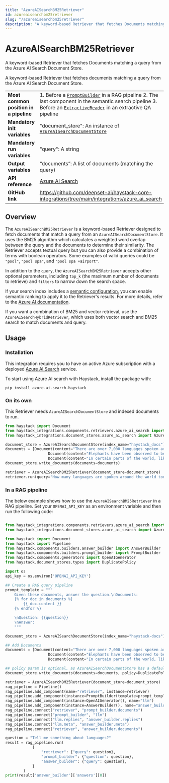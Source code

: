 ```yaml
---
title: "AzureAISearchBM25Retriever"
id: azureaisearchbm25retriever
slug: "/azureaisearchbm25retriever"
description: "A keyword-based Retriever that fetches Documents matching a query from the Azure AI Search Document Store."
---
```


# AzureAISearchBM25Retriever

A keyword-based Retriever that fetches Documents matching a query from the Azure AI Search Document Store.

A keyword-based Retriever that fetches documents matching a query from the Azure AI Search Document Store.

|  |  |
| --- | --- |
| **Most common position in a pipeline** | 1. Before a [`PromptBuilder`](../builders/promptbuilder.mdx) in a RAG pipeline 2. The last component in the semantic search pipeline 3. Before an [`ExtractiveReader`](../readers/extractivereader.mdx) in an extractive QA pipeline |
| **Mandatory init variables**           | "document_store": An instance of [`AzureAISearchDocumentStore`](../../document-stores/azureaisearchdocumentstore.mdx)                                                                                                                   |
| **Mandatory run variables**            | "query": A string                                                                                                                                                                                                 |
| **Output variables**                   | “documents”: A list of documents (matching the query)                                                                                                                                                             |
| **API reference**                      | [Azure AI Search](/reference/integrations-azure_ai_search)                                                                                                                                                               |
| **GitHub link**                        | https://github.com/deepset-ai/haystack-core-integrations/tree/main/integrations/azure_ai_search                                                                                                                 |

## Overview

The `AzureAISearchBM25Retriever` is a keyword-based Retriever designed to fetch documents that match a query from an `AzureAISearchDocumentStore`. It uses the BM25 algorithm which calculates a weighted word overlap between the query and the documents to determine their similarity. The Retriever accepts textual query but you can also provide a combination of terms with boolean operators. Some examples of valid queries could be `"pool"`, `"pool spa"`, and `"pool spa +airport"`.

In addition to the `query`, the `AzureAISearchBM25Retriever` accepts other optional parameters, including `top_k` (the maximum number of documents to retrieve) and `filters` to narrow down the search space.

If your search index includes a [semantic configuration](https://learn.microsoft.com/en-us/azure/search/semantic-how-to-query-request), you can enable semantic ranking to apply it to the Retriever's results. For more details, refer to the [Azure AI documentation](https://learn.microsoft.com/en-us/azure/search/hybrid-search-how-to-query#semantic-hybrid-search).

If you want a combination of BM25 and vector retrieval, use the `AzureAISearchHybridRetriever`, which uses both vector search and BM25 search to match documents and query.

## Usage

### Installation

This integration requires you to have an active Azure subscription with a deployed [Azure AI Search](https://azure.microsoft.com/en-us/products/ai-services/ai-search) service.

To start using Azure AI search with Haystack, install the package with:

```shell
pip install azure-ai-search-haystack
```

### On its own

This Retriever needs `AzureAISearchDocumentStore` and indexed documents to run.

```python
from haystack import Document
from haystack_integrations.components.retrievers.azure_ai_search import AzureAISearchBM25Retriever
from haystack_integrations.document_stores.azure_ai_search import AzureAISearchDocumentStore

document_store = AzureAISearchDocumentStore(index_name="haystack_docs")
documents = [Document(content="There are over 7,000 languages spoken around the world today."),
			       Document(content="Elephants have been observed to behave in a way that indicates a high level of self-awareness, such as recognizing themselves in mirrors."),
			       Document(content="In certain parts of the world, like the Maldives, Puerto Rico, and San Diego, you can witness the phenomenon of bioluminescent waves.")]
document_store.write_documents(documents=documents)

retriever = AzureAISearchBM25Retriever(document_store=document_store)
retriever.run(query="How many languages are spoken around the world today?")
```

### In a RAG pipeline

The below example shows how to use the `AzureAISearchBM25Retriever` in a RAG pipeline. Set your `OPENAI_API_KEY` as an environment variable and then run the following code:

```python

from haystack_integrations.components.retrievers.azure_ai_search import AzureAISearchBM25Retriever
from haystack_integrations.document_stores.azure_ai_search import AzureAISearchDocumentStore

from haystack import Document
from haystack import Pipeline
from haystack.components.builders.answer_builder import AnswerBuilder
from haystack.components.builders.prompt_builder import PromptBuilder
from haystack.components.generators import OpenAIGenerator
from haystack.document_stores.types import DuplicatePolicy

import os
api_key = os.environ['OPENAI_API_KEY']

## Create a RAG query pipeline
prompt_template = """
    Given these documents, answer the question.\nDocuments:
    {% for doc in documents %}
        {{ doc.content }}
    {% endfor %}

    \nQuestion: {{question}}
    \nAnswer:
    """

document_store = AzureAISearchDocumentStore(index_name="haystack-docs")

## Add Documents
documents = [Document(content="There are over 7,000 languages spoken around the world today."),
			       Document(content="Elephants have been observed to behave in a way that indicates a high level of self-awareness, such as recognizing themselves in mirrors."),
			       Document(content="In certain parts of the world, like the Maldives, Puerto Rico, and San Diego, you can witness the phenomenon of bioluminescent waves.")]

## policy param is optional, as AzureAISearchDocumentStore has a default policy of DuplicatePolicy.OVERWRITE
document_store.write_documents(documents=documents, policy=DuplicatePolicy.OVERWRITE)

retriever = AzureAISearchBM25Retriever(document_store=document_store)
rag_pipeline = Pipeline()
rag_pipeline.add_component(name="retriever", instance=retriever)
rag_pipeline.add_component(instance=PromptBuilder(template=prompt_template), name="prompt_builder")
rag_pipeline.add_component(instance=OpenAIGenerator(), name="llm")
rag_pipeline.add_component(instance=AnswerBuilder(), name="answer_builder")
rag_pipeline.connect("retriever", "prompt_builder.documents")
rag_pipeline.connect("prompt_builder", "llm")
rag_pipeline.connect("llm.replies", "answer_builder.replies")
rag_pipeline.connect("llm.meta", "answer_builder.meta")
rag_pipeline.connect("retriever", "answer_builder.documents")

question = "Tell me something about languages?"
result = rag_pipeline.run(
            {
                "retriever": {"query": question},
                "prompt_builder": {"question": question},
                "answer_builder": {"query": question},
            }
        )
print(result['answer_builder']['answers'][0])

```
